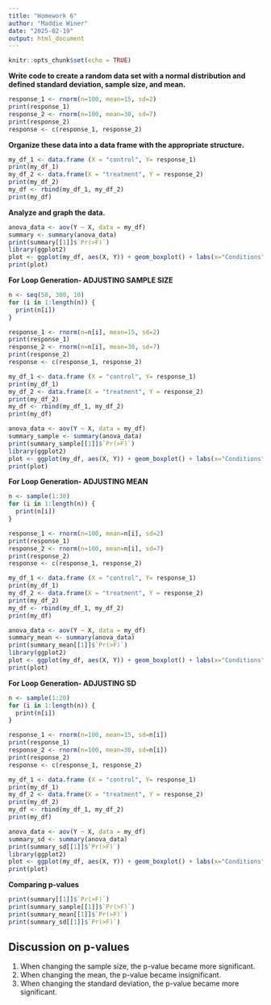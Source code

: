 ```yaml
---
title: "Homework 6"
author: "Maddie Winer"
date: "2025-02-19"
output: html_document
---
```


```r
knitr::opts_chunk$set(echo = TRUE)
```
**Write code to create a random data set with a normal distribution and defined standard deviation, sample size, and mean.**
```r
response_1 <- rnorm(n=100, mean=15, sd=2)
print(response_1)
response_2 <- rnorm(n=100, mean=30, sd=7)
print(response_2)
response <- c(response_1, response_2)
```

**Organize these data into a data frame with the appropriate structure.**
```r
my_df_1 <- data.frame (X = "control", Y= response_1)
print(my_df_1)
my_df_2 <- data.frame(X = "treatment", Y = response_2)
print(my_df_2)
my_df <- rbind(my_df_1, my_df_2)
print(my_df)
```

**Analyze and graph the data.**
```r
anova_data <- aov(Y ~ X, data = my_df)
summary <- summary(anova_data)
print(summary[[1]]$`Pr(>F)`)
library(ggplot2)
plot <- ggplot(my_df, aes(X, Y)) + geom_boxplot() + labs(x="Conditions",y="Responses")
print(plot)
```

**For Loop Generation- ADJUSTING SAMPLE SIZE**
```r
n <- seq(50, 300, 10)
for (i in 1:length(n)) {
  print(n[i])
}

response_1 <- rnorm(n=n[i], mean=15, sd=2)
print(response_1)
response_2 <- rnorm(n=n[i], mean=30, sd=7)
print(response_2)
response <- c(response_1, response_2)

my_df_1 <- data.frame (X = "control", Y= response_1)
print(my_df_1)
my_df_2 <- data.frame(X = "treatment", Y = response_2)
print(my_df_2)
my_df <- rbind(my_df_1, my_df_2)
print(my_df)

anova_data <- aov(Y ~ X, data = my_df)
summary_sample <- summary(anova_data)
print(summary_sample[[1]]$`Pr(>F)`)
library(ggplot2)
plot <- ggplot(my_df, aes(X, Y)) + geom_boxplot() + labs(x="Conditions",y="Responses")
print(plot)
```
**For Loop Generation- ADJUSTING MEAN**
```r
n <- sample(1:30)
for (i in 1:length(n)) {
  print(n[i])
}

response_1 <- rnorm(n=100, mean=n[i], sd=2)
print(response_1)
response_2 <- rnorm(n=100, mean=n[i], sd=7)
print(response_2)
response <- c(response_1, response_2)

my_df_1 <- data.frame (X = "control", Y= response_1)
print(my_df_1)
my_df_2 <- data.frame(X = "treatment", Y = response_2)
print(my_df_2)
my_df <- rbind(my_df_1, my_df_2)
print(my_df)

anova_data <- aov(Y ~ X, data = my_df)
summary_mean <- summary(anova_data)
print(summary_mean[[1]]$`Pr(>F)`)
library(ggplot2)
plot <- ggplot(my_df, aes(X, Y)) + geom_boxplot() + labs(x="Conditions",y="Responses")
print(plot)

```


**For Loop Generation- ADJUSTING SD**
```r
n <- sample(1:20)
for (i in 1:length(n)) {
  print(n[i])
}

response_1 <- rnorm(n=100, mean=15, sd=n[i])
print(response_1)
response_2 <- rnorm(n=100, mean=30, sd=n[i])
print(response_2)
response <- c(response_1, response_2)

my_df_1 <- data.frame (X = "control", Y= response_1)
print(my_df_1)
my_df_2 <- data.frame(X = "treatment", Y = response_2)
print(my_df_2)
my_df <- rbind(my_df_1, my_df_2)
print(my_df)

anova_data <- aov(Y ~ X, data = my_df)
summary_sd <- summary(anova_data)
print(summary_sd[[1]]$`Pr(>F)`)
library(ggplot2)
plot <- ggplot(my_df, aes(X, Y)) + geom_boxplot() + labs(x="Conditions",y="Responses")
print(plot)
```

**Comparing p-values**
```r
print(summary[[1]]$`Pr(>F)`)
print(summary_sample[[1]]$`Pr(>F)`)
print(summary_mean[[1]]$`Pr(>F)`)
print(summary_sd[[1]]$`Pr(>F)`)

```
**Discussion on p-values**
-
(1) When changing the sample size, the p-value became more significant.
(2) When changing the mean, the p-value became insignificant. 
(3) When changing the standard deviation, the p-value became more significant. 


